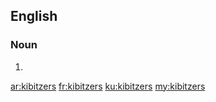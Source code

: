 ==English==

===Noun===
{{head|en}}

# {{plural of|kibitzer}}

[[ar:kibitzers]]
[[fr:kibitzers]]
[[ku:kibitzers]]
[[my:kibitzers]]